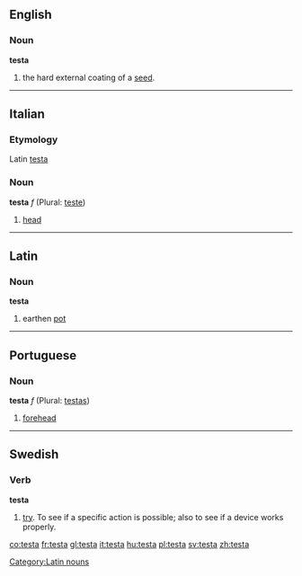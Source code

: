 ==English==
===Noun===
'''testa'''

#the hard external coating of a [[seed]].

----

==Italian==
===Etymology===
Latin [[testa]]
===Noun===
'''testa''' ''f'' (Plural: [[teste]])

#[[head]]

----

==Latin==
===Noun===
'''testa'''

# earthen [[pot]]

[[Category:Latin nouns]]

----

==Portuguese==
===Noun===
'''testa''' ''f'' (Plural: [[testas]])

# [[forehead]]

----

==Swedish==
===Verb===
'''testa'''

# [[try]]. To see if a specific action is possible; also to see if a device works properly.

[[co:testa]]
[[fr:testa]]
[[gl:testa]]
[[it:testa]]
[[hu:testa]]
[[pl:testa]]
[[sv:testa]]
[[zh:testa]]